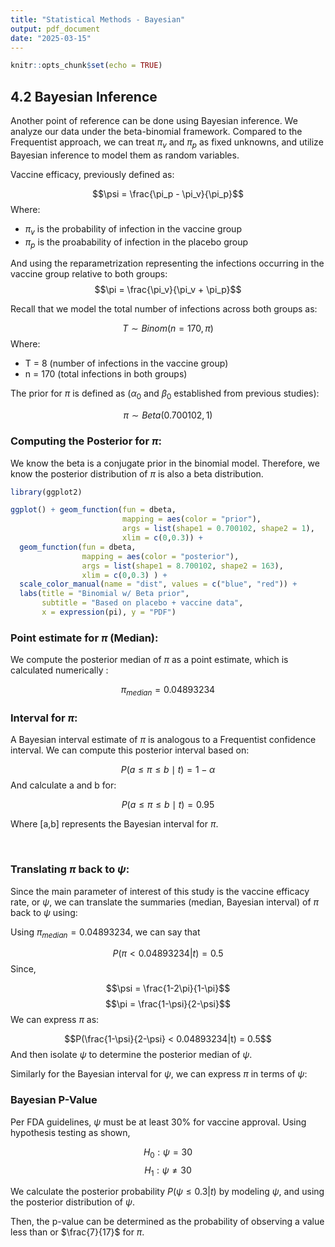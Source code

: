 ```yaml
---
title: "Statistical Methods - Bayesian"
output: pdf_document
date: "2025-03-15"
---
```


```r
knitr::opts_chunk$set(echo = TRUE)
```


## 4.2 Bayesian Inference

Another point of reference can be done using Bayesian inference. We analyze our data under the beta-binomial framework. Compared to the Frequentist approach, we can treat $\pi_v$ and $\pi_p$ as fixed unknowns, and utilize Bayesian inference to model them as random variables.  

Vaccine efficacy, previously defined as: 

$$\psi = \frac{\pi_p - \pi_v}{\pi_p}$$
Where:

  - $\pi_v$ is the probability of infection in the vaccine group
  - $\pi_p$ is the proabability of infection in the placebo group
  
And using the reparametrization representing the infections occurring in the vaccine group relative to both groups:
$$\pi = \frac{\pi_v}{\pi_v + \pi_p}$$

Recall that we model the total number of infections across both groups as:

$$T \sim Binom(n = 170, \pi)$$
Where:

  - T = 8 (number of infections in the vaccine group)
  - n = 170 (total infections in both groups)

The prior for $\pi$ is defined as ($\alpha_0$ and $\beta_0$ established from previous studies):

  $$\pi \sim Beta(0.700102, 1)$$

### Computing the Posterior for $\pi$: 

We know the beta is a conjugate prior in the binomial model. Therefore, we know the posterior distribution of $\pi$ is also a beta distribution.

\begin{align*}
  \pi \mid t &\sim \text{Beta}(\alpha_0 + T, \beta_0 + (n - T)) \\
  \pi \mid t &\sim \text{Beta}(0.700102 + 8, 1 + 162) \\
  \pi \mid t &\sim \text{Beta}(8.700102, 163) \hspace{1.5cm} \text{(Posterior)}
\end{align*}

```r

library(ggplot2)

ggplot() + geom_function(fun = dbeta, 
                         mapping = aes(color = "prior"),
                         args = list(shape1 = 0.700102, shape2 = 1),
                         xlim = c(0,0.3)) +
  geom_function(fun = dbeta,
                mapping = aes(color = "posterior"),
                args = list(shape1 = 8.700102, shape2 = 163),
                xlim = c(0,0.3) ) +
  scale_color_manual(name = "dist", values = c("blue", "red")) +
  labs(title = "Binomial w/ Beta prior",
       subtitle = "Based on placebo + vaccine data",
       x = expression(pi), y = "PDF") 
```



### Point estimate for $\pi$ (Median):
We compute the posterior median of $\pi$ as a point estimate, which is calculated numerically \footnote{using qbeta()}:

$$\pi_{median} = 0.04893234$$

### Interval for $\pi$:

A Bayesian interval estimate of $\pi$ is analogous to a Frequentist confidence interval. We can compute this posterior interval based on: 

$$P(a \leq \pi \leq b \mid t) = 1 - \alpha$$
And calculate a and b for: 

$$P(a \leq \pi \leq b \mid t) = 0.95 $$

Where [a,b] represents the Bayesian interval for $\pi$.

\

### Translating $\pi$ back to $\psi$:

Since the main parameter of interest of this study is the vaccine efficacy rate, or $\psi$, we can translate the summaries (median, Bayesian interval) of $\pi$ back to $\psi$ using:

Using $\pi_{median} = 0.04893234$, we can say that 

$$P(\pi < 0.04893234|t) = 0.5$$
Since,

$$\psi = \frac{1-2\pi}{1-\pi}$$
$$\pi = \frac{1-\psi}{2-\psi}$$
We can express $\pi$ as:

$$P(\frac{1-\psi}{2-\psi} < 0.04893234|t) = 0.5$$
And then isolate $\psi$ to determine the posterior median of $\psi$.

Similarly for the Bayesian interval for $\psi$, we can express $\pi$ in terms of $\psi$: 

\begin{align*}
  P(a \leq \pi \leq b \mid t) = 0.95 \\
  P\left( \frac{1 - 2b}{1 - b} \leq \psi \leq \frac{1 - 2a}{1 - a} \mid t \right) = 0.95 
\end{align*}

### Bayesian P-Value

Per FDA guidelines, $\psi$ must be at least 30% for vaccine approval. Using hypothesis testing as shown, 

$$H_0: \psi = 30%$$
$$H_1: \psi \neq 30%$$

We calculate the posterior probability $P(\psi \leq 0.3 |t)$ by modeling $\psi$, and using the posterior distribution of $\psi$.

\begin{align*}
  P(\psi \leq 0.3 |t) \\
  P(\frac{1-2\pi}{1-\pi} \leq 0.3 |t) \\
  P(\pi \leq \frac{7}{17}) 
\end{align*}

Then, the p-value can be determined as the probability of observing a value less than or $\frac{7}{17}$ for $\pi$. 










